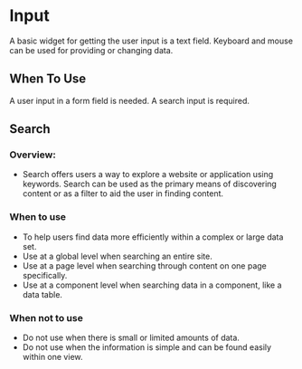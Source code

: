 # Input

A basic widget for getting the user input is a text field. Keyboard and mouse can be used for providing or changing data.

## When To Use

A user input in a form field is needed.
A search input is required.

## Search

### Overview:

-   Search offers users a way to explore a website or application using keywords. Search can be used as the primary means of discovering content or as a filter to aid the user in finding content.

### When to use

-   To help users find data more efficiently within a complex or large data set.
-   Use at a global level when searching an entire site.
-   Use at a page level when searching through content on one page specifically.
-   Use at a component level when searching data in a component, like a data table.

### When not to use

-   Do not use when there is small or limited amounts of data.
-   Do not use when the information is simple and can be found easily within one view.

